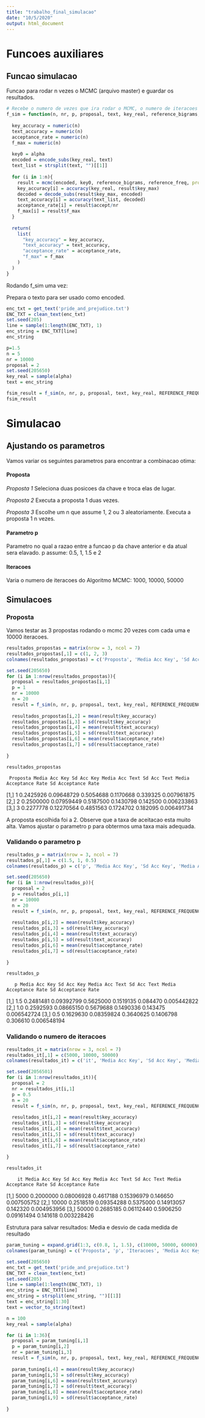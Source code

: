 ```yaml
---
title: "trabalho_final_simulacao"
date: "10/5/2020"
output: html_document
---
```


# Funcoes auxiliares

## Funcao simulacao

Funcao para rodar n vezes o MCMC (arquivo master) e guardar os resultados.

```r

# Recebe o numero de vezes que ira rodar o MCMC, o numero de iteracoes que o MCMC tera, o parametro p e a proposta a ser usada.
f_sim = function(n, nr, p, proposal, text, key_real, reference_bigrams, reference_freq){
  
  key_accuracy = numeric(n)
  text_accuracy = numeric(n)
  acceptance_rate = numeric(n)
  f_max = numeric(n)
  
  key0 = alpha
  encoded = encode_subs(key_real, text)
  text_list = strsplit(text, "")[[1]]
  
  for (i in 1:n){
    result = mcmc(encoded, key0, reference_bigrams, reference_freq, proposal = proposal, nr = nr, p = p)
    key_accuracy[i] = accuracy(key_real, result$key_max)
    decoded = decode_subs(result$key_max, encoded)
    text_accuracy[i] = accuracy(text_list, decoded)
    acceptance_rate[i] = result$accept/nr
    f_max[i] = result$f_max
  }
  
  return(
    list(
      "key_accuracy" = key_accuracy,
      "text_accuracy" = text_accuracy,
      "acceptance_rate" = acceptance_rate,
      "f_max" = f_max
    )
  )
}

```


Rodando f_sim uma vez:

Prepara o texto para ser usado como encoded.
```r
enc_txt = get_text('pride_and_prejudice.txt')
ENC_TXT = clean_text(enc_txt)
set.seed(205)
line = sample(1:length(ENC_TXT), 1)
enc_string = ENC_TXT[line]
enc_string
```


```r
p=1.5
n = 5
nr = 10000
proposal = 2
set.seed(205650)
key_real = sample(alpha)
text = enc_string

fsim_result = f_sim(n, nr, p, proposal, text, key_real, REFERENCE_FREQUENCY$bigrams, REFERENCE_FREQUENCY$Freq)
fsim_result
```


# Simulacao 

## Ajustando os parametros

Vamos variar os seguintes parametros para encontrar a combinacao otima: 

#### Proposta 
*Proposta 1*
Seleciona duas posicoes da chave e troca elas de lugar.

*Proposta 2*
Executa a proposta 1 duas vezes.

*Proposta 3*
Escolhe um n que assume 1, 2 ou 3 aleatoriamente. Executa a proposta 1 n vezes.

#### Parametro p 

Parametro no qual a razao entre a funcao p da chave anterior e da atual sera elavado. 
p assume: 0.5, 1, 1.5 e 2


#### Iteracoes

Varia o numero de iteracoes do Algoritmo MCMC: 1000, 10000, 50000

## Simulacoes

### Proposta

Vamos testar as 3 propostas rodando o mcmc 20 vezes com cada uma e 10000 iteracoes.

```r
resultados_propostas = matrix(nrow = 3, ncol = 7)
resultados_propostas[,1] = c(1, 2, 3)
colnames(resultados_propostas) = c('Proposta', 'Media Acc Key', 'Sd Acc Key', 'Media Acc Text', 'Sd Acc Text', 'Media Acceptance Rate', 'Sd Acceptance Rate')

set.seed(205650)
for (i in 1:nrow(resultados_propostas)){
  proposal = resultados_propostas[i,1]
  p = 1
  nr = 10000
  n = 20
  result = f_sim(n, nr, p, proposal, text, key_real, REFERENCE_FREQUENCY$bigrams, REFERENCE_FREQUENCY$Freq)
  
  resultados_propostas[i,2] = mean(result$key_accuracy)
  resultados_propostas[i,3] = sd(result$key_accuracy)
  resultados_propostas[i,4] = mean(result$text_accuracy)
  resultados_propostas[i,5] = sd(result$text_accuracy)
  resultados_propostas[i,6] = mean(result$acceptance_rate)
  resultados_propostas[i,7] = sd(result$acceptance_rate)
  
}

resultados_propostas

```


     Proposta Media Acc Key Sd Acc Key Media Acc Text Sd Acc Text Media Acceptance Rate Sd Acceptance Rate
[1,]        1     0.2425926 0.09648729      0.5054688   0.1170668              0.339325        0.007961875
[2,]        2     0.2500000 0.07959449      0.5187500   0.1430798              0.142500        0.006233863
[3,]        3     0.2277778 0.12270564      0.4851563   0.1724702              0.182095        0.006491734

A proposta escolhida foi a 2. Observe que a taxa de aceitacao esta muito alta. Vamos ajustar o parametro p para obtermos uma taxa mais adequada.

### Validando o parametro p


```r
resultados_p = matrix(nrow = 3, ncol = 7)
resultados_p[,1] = c(1.5, 1, 0.5)
colnames(resultados_p) = c('p', 'Media Acc Key', 'Sd Acc Key', 'Media Acc Text', 'Sd Acc Text', 'Media Acceptance Rate', 'Sd Acceptance Rate')

set.seed(205650)
for (i in 1:nrow(resultados_p)){
  proposal = 2
  p = resultados_p[i,1]
  nr = 10000
  n = 20
  result = f_sim(n, nr, p, proposal, text, key_real, REFERENCE_FREQUENCY$bigrams, REFERENCE_FREQUENCY$Freq)
  
  resultados_p[i,2] = mean(result$key_accuracy)
  resultados_p[i,3] = sd(result$key_accuracy)
  resultados_p[i,4] = mean(result$text_accuracy)
  resultados_p[i,5] = sd(result$text_accuracy)
  resultados_p[i,6] = mean(result$acceptance_rate)
  resultados_p[i,7] = sd(result$acceptance_rate)
  
}

resultados_p
```


       p Media Acc Key Sd Acc Key Media Acc Text Sd Acc Text Media Acceptance Rate Sd Acceptance Rate
[1,] 1.5     0.2481481 0.09392799      0.5625000   0.1519135              0.084470        0.005442822
[2,] 1.0     0.2592593 0.08665150      0.5679688   0.1490336              0.143475        0.006542724
[3,] 0.5     0.1629630 0.08359824      0.3640625   0.1406798              0.306610        0.006548194


### Validando o numero de iteracoes

```r
resultados_it = matrix(nrow = 3, ncol = 7)
resultados_it[,1] = c(5000, 10000, 50000)
colnames(resultados_it) = c('it', 'Media Acc Key', 'Sd Acc Key', 'Media Acc Text', 'Sd Acc Text', 'Media Acceptance Rate', 'Sd Acceptance Rate')

set.seed(2056501)
for (i in 1:nrow(resultados_it)){
  proposal = 2
  nr = resultados_it[i,1]
  p = 0.5
  n = 20
  result = f_sim(n, nr, p, proposal, text, key_real, REFERENCE_FREQUENCY$bigrams, REFERENCE_FREQUENCY$Freq)
  
  resultados_it[i,2] = mean(result$key_accuracy)
  resultados_it[i,3] = sd(result$key_accuracy)
  resultados_it[i,4] = mean(result$text_accuracy)
  resultados_it[i,5] = sd(result$text_accuracy)
  resultados_it[i,6] = mean(result$acceptance_rate)
  resultados_it[i,7] = sd(result$acceptance_rate)
  
}

resultados_it
```

        it Media Acc Key Sd Acc Key Media Acc Text Sd Acc Text Media Acceptance Rate Sd Acceptance Rate
[1,]  5000     0.2000000 0.08006928      0.4617188  0.15396979              0.146650        0.007505752
[2,] 10000     0.2518519 0.09354288      0.5375000  0.14913057              0.142320        0.004953956
[3,] 50000     0.2685185 0.06112440      0.5906250  0.09161494              0.141618        0.003228426


Estrutura para salvar resultados: Media e desvio de cada medida de resultado
```r
param_tuning = expand.grid(1:3, c(0.8, 1, 1.5), c(10000, 50000, 60000), 1:1, 1:1, 1:1, 1:1, 1:1, 1:1)
colnames(param_tuning) = c('Proposta', 'p', 'Iteracoes', 'Media Acc Key', 'Sd Acc Key', 'Media Acc Text', 'Sd Acc Text', 'Media Acceptance Rate', 'Sd Acceptance Rate')
```



```r
set.seed(205650)
enc_txt = get_text('pride_and_prejudice.txt')
ENC_TXT = clean_text(enc_txt)
set.seed(205)
line = sample(1:length(ENC_TXT), 1)
enc_string = ENC_TXT[line]
enc_string = strsplit(enc_string, "")[[1]]
text = enc_string[1:30]
text = vector_to_string(text)

n = 100
key_real = sample(alpha)

for (i in 1:36){
  proposal = param_tuning[i,1]
  p = param_tuning[i,2]
  nr = param_tuning[i,3]
  result = f_sim(n, nr, p, proposal, text, key_real, REFERENCE_FREQUENCY$bigrams, REFERENCE_FREQUENCY$Freq)
  
  param_tuning[i,4] = mean(result$key_accuracy)
  param_tuning[i,5] = sd(result$key_accuracy)
  param_tuning[i,6] = mean(result$text_accuracy)
  param_tuning[i,7] = sd(result$text_accuracy)
  param_tuning[i,8] = mean(result$acceptance_rate)
  param_tuning[i,9] = sd(result$acceptance_rate)
  
}

```

